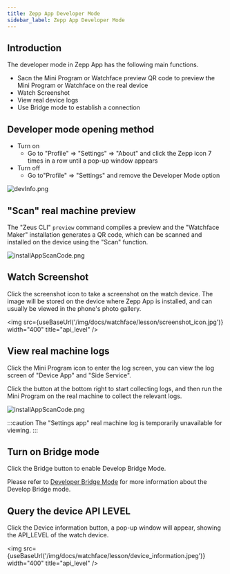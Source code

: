 ```yaml
---
title: Zepp App Developer Mode
sidebar_label: Zepp App Developer Mode
---
```



## Introduction

The developer mode in Zepp App has the following main functions.

- Sacn the Mini Program or Watchface preview QR code to preview the Mini Program or Watchface on the real device
- Watch Screenshot
- View real device logs
- Use Bridge mode to establish a connection

## Developer mode opening method

- Turn on
  - Go to "Profile" => "Settings" => "About" and click the Zepp icon 7 times in a row until a pop-up window appears
- Turn off
  - Go to"Profile" => "Settings" and remove the Developer Mode option

![devInfo.png](/img/docs/watchface/lesson/dev_info.jpg)

## "Scan" real machine preview

The "Zeus CLI" `preview` command compiles a preview and the "Watchface Maker" installation generates a QR code, which can be scanned and installed on the device using the "Scan" function.

![installAppScanCode.png](/img/docs/watchface/lesson/install_app_scan_code.jpg)

## Watch Screenshot

Click the screenshot icon to take a screenshot on the watch device. The image will be stored on the device where Zepp App is installed, and can usually be viewed in the phone's photo gallery.

<img src={useBaseUrl('/img/docs/watchface/lesson/screenshot_icon.jpg')} width="400" title="api_level" />

## View real machine logs

Click the Mini Program icon to enter the log screen, you can view the log screen of "Device App" and "Side Service".

Click the button at the bottom right to start collecting logs, and then run the Mini Program on the real machine to collect the relevant logs.

![installAppScanCode.png](/img/docs/guides/tools/real_machine_log.jpg)

:::caution
The "Settings app" real machine log is temporarily unavailable for viewing.
:::

## Turn on Bridge mode

Click the Bridge button to enable Develop Bridge Mode.

Please refer to [Developer Bridge Mode](../faq/developer-bridge-mode.md) for more information about the Develop Bridge mode.

## Query the device API LEVEL

Click the Device information button, a pop-up window will appear, showing the API_LEVEL of the watch device.

<img src={useBaseUrl('/img/docs/watchface/lesson/device_information.jpeg')} width="400" title="api_level" />

